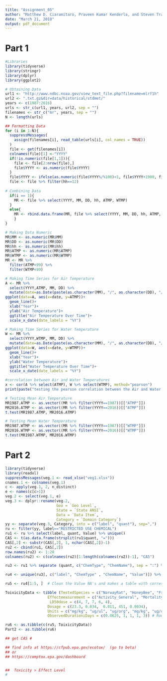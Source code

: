 ```yaml
---
title: "Assignment_05"
author: "Matthew D. Ciaramitaro, Praveen Kumar Kenderla, and Steven Tran"
date: "March 21, 2018"
output: pdf_document
---
```

# Part 1

```R
#Libraries
library(tidyverse)
library(stringr)
library(dplyr)
library(ggplot2)

# Obtaining Data
url1 <- "http://www.ndbc.noaa.gov/view_text_file.php?filename=mlrf1h"
url2 <- ".txt.gz&dir=data/historical/stdmet/"
years <- c(1987:2016)
urls <- str_c(url1, years, url2, sep = "")
filenames <- str_c("mr", years, sep = "")
N <- length(urls)

## Formatting Data
for (i in 1:N){
  suppressMessages(
    assign(filenames[i], read_table(urls[i], col_names = TRUE))
  )
  file <- get(filenames[i])
  colnames(file)[1] <-"YYYY"
  if(!is.numeric(file[1,1])){
    file <- file[2:nrow(file),]
    file$YYYY <- as.numeric(file$YYYY)
  }
  file$YYYY <- ifelse(as.numeric(file$YYYY%/%100)<1, file$YYYY+1900, file$YYYY) #we add 1900 to the 2 digit years to match YYYY format
  file <- file %>% filter(hh==12)
    
# Combining Data 
  if(i == 1){
    MR <- file %>% select(YYYY, MM, DD, hh, ATMP, WTMP)
  }
  else{
    MR <- rbind.data.frame(MR, file %>% select(YYYY, MM, DD, hh, ATMP, WTMP))
    }
}

# Making Data Numeric
MR$MM <- as.numeric(MR$MM)
MR$DD <- as.numeric(MR$DD)
MR$hh <- as.numeric(MR$hh)
MR$ATMP <- as.numeric(MR$ATMP)
MR$WTMP <- as.numeric(MR$WTMP)
MR <- MR %>% 
  filter(ATMP<99) %>% 
  filter(WTMP<99)

# Making Time Series for Air Temperature
A <- MR %>% 
  select(YYYY,ATMP, MM, DD) %>% 
  mutate(date=as.Date(paste(as.character(MM), "/", as.character(DD), "/", as.character(YYYY), sep=""), format = "%m/%d/%Y"))
ggplot(data=A, aes(x=date, y=ATMP))+
  geom_line()+
  xlab("Year")+
  ylab("Air Temperature")+
  ggtitle("Air Temperature Over Time")+
  scale_x_date(date_labels = "%Y")

# Making Time Series for Water Temperature
W <- MR %>% 
  select(YYYY,WTMP, MM, DD) %>% 
  mutate(date=as.Date(paste(as.character(MM), "/", as.character(DD), "/", as.character(YYYY), sep=""), format = "%m/%d/%Y"))
ggplot(data=W, aes(x=date, y=WTMP))+
  geom_line()+
  xlab("Year")+
  ylab("Water Temperature")+
  ggtitle("Water Temperature Over Time")+
  scale_x_date(date_labels = "%Y")

#correlation between Air and Water Temperatures
x <- cor(A %>% select(ATMP), W %>% select(WTMP), method="pearson")
print(paste("testing the pearson correlation between the Air and Water temperature time series for the 12:00 PM reveals a correlation of ",x, ". This means that the changes in temperatures of air and water over the years at the location of the buoy somewhat strongly correlate."))

# Testing Mean Air Temperature
MR1987.ATMP <- as.vector((MR %>% filter(YYYY==1987))[["ATMP"]])
MR2016.ATMP <- as.vector((MR %>% filter(YYYY==2016))[["ATMP"]])
t.test(MR1987.ATMP, MR2016.ATMP)

# Testing Mean Water Temperature
MR1987.WTMP <- as.vector((MR %>% filter(YYYY==1987))[["WTMP"]])
MR2016.WTMP <- as.vector((MR %>% filter(YYYY==2016))[["WTMP"]])
t.test(MR1987.WTMP, MR2016.WTMP)
```

# Part 2

```R
library(tidyverse)
library(readxl)
suppressMessages(veg.1 <- read_xlsx("veg1.xlsx"))
cnames.1 <- colnames(veg.1)
c <- apply(veg.1, 2, n_distinct)
e <- names(c[c>1])
veg.2 <- select(veg.1, e)
veg.3 <- dplyr::rename(veg.2, 
                       Geo = `Geo Level`, 
                       State = `State ANSI`,
                       Data = `Data Item`,
                       Category = `Domain Category`)
yy <- separate(veg.3, Category, into = c("label", "quant"), sep=",")
ru <- filter(yy, label=="RESTRICTED USE CHEMICAL")
ru1 <- ru %>% select(label, quant, Value) %>% unique()
CAS <- t(as.data.frame(strsplit(ru1$quant, "=")))
CAS[,2] <- substr(CAS[,2], 1, nchar(CAS[,2])-1)
ru2 <- cbind(ru1, CAS[,2])
row.names(ru2) <- 1:28
colnames(ru2) <- c(colnames(ru2)[1:length(colnames(ru2))-1], "CAS")

ru3 <- ru1 %>% separate (quant, c("ChemType", "ChemName"), sep = ":") %>%  mutate (Value = str_extract(Value, "^\\w+"))

ru4 <- unique(ru3[, c("label", "ChemType" , "ChemName", "Value")]) %>% na.omit(ru8) # Only takes the unique Chemical Names and corresponding values;

ru5 <- ru4[1:5, ]  # Clean the Value NA's and makes a table with corresponding chemical names; 

ToixicityData <- tibble (TestedSpecies = c("NorwayRat", "HoneyBee", "FruitMoth", "NorwayRat", "BoolWeevil" ),
                   Effectmeasurement = c("Activity_General", "Mortality", "Mortality", "Mortality", "Mortality"),
                    LD50dose = c(4, 7, 7, 6, 4),
                   Dosage = c(23.3, 0.034,  0.011, 451, 0.0034),
                   Units = c("mg/kg", "ug/ul", "ug/org", "mg/kg", "ug/org"),
                   ObservedDurationiDays = c(0.0625, 1, 1, 1, 3)) # Rows extracted from search: 953, 190, 508, 52, 235

ru6 <- as.tibble(c(ru5, ToixicityData))
Part2 <- as.tibble(ru6)

## get CAS #

## find info at https://cfpub.epa.gov/ecotox/  (go to beta)
## or
## https://comptox.epa.gov/dashboard


##  Toxicity > Effect Level
#
```